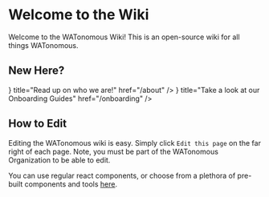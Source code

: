 # Welcome to the Wiki
 
Welcome to the WATonomous Wiki! This is an open-source wiki for all things WATonomous.

## New Here?


<Cards num={2}>
    <Card icon={<CarTaxiFront />} title="Read up on who we are!" href="/about" />
    <Card icon={<NotebookPen />} title="Take a look at our Onboarding Guides" href="/onboarding" />
</Cards>

## How to Edit

Editing the WATonomous wiki is easy. Simply click `Edit this page` on the far right of each page. Note, you must be part of the WATonomous Organization to be able to edit.

You can use regular react components, or choose from a plethora of pre-built components and tools [here](https://nextra.site/docs).

